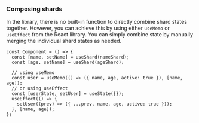 ### Composing shards

In the library, there is no built-in function to directly combine shard states together. However, you can achieve
this by using either `useMemo` or `useEffect` from the React library.
You can simply combine state by manually merging the individual shard states as needed.

```tsx
const Component = () => {
  const [name, setName] = useShard(nameShard);
  const [age, setName] = useShard(ageShard);

  // using useMemo
  const user = useMemo(() => ({ name, age, active: true }), [name, age]);
  // or using useEffect
  const [userState, setUser] = useState({});
  useEffect(() => {
    setUser((prev) => ({ ...prev, name, age, active: true }));
  }, [name, age]);
};
```
